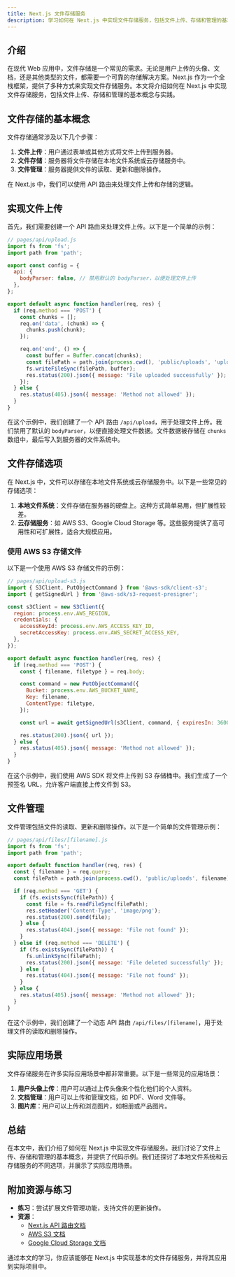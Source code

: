 ```yaml
---
title: Next.js 文件存储服务
description: 学习如何在 Next.js 中实现文件存储服务，包括文件上传、存储和管理的基本概念与实践。
---
```


## 介绍

在现代 Web 应用中，文件存储是一个常见的需求。无论是用户上传的头像、文档，还是其他类型的文件，都需要一个可靠的存储解决方案。Next.js 作为一个全栈框架，提供了多种方式来实现文件存储服务。本文将介绍如何在 Next.js 中实现文件存储服务，包括文件上传、存储和管理的基本概念与实践。

## 文件存储的基本概念

文件存储通常涉及以下几个步骤：

1. **文件上传**：用户通过表单或其他方式将文件上传到服务器。
2. **文件存储**：服务器将文件存储在本地文件系统或云存储服务中。
3. **文件管理**：服务器提供文件的读取、更新和删除操作。

在 Next.js 中，我们可以使用 API 路由来处理文件上传和存储的逻辑。

## 实现文件上传

首先，我们需要创建一个 API 路由来处理文件上传。以下是一个简单的示例：

```javascript
// pages/api/upload.js
import fs from 'fs';
import path from 'path';

export const config = {
  api: {
    bodyParser: false, // 禁用默认的 bodyParser，以便处理文件上传
  },
};

export default async function handler(req, res) {
  if (req.method === 'POST') {
    const chunks = [];
    req.on('data', (chunk) => {
      chunks.push(chunk);
    });

    req.on('end', () => {
      const buffer = Buffer.concat(chunks);
      const filePath = path.join(process.cwd(), 'public/uploads', 'uploaded-file.png');
      fs.writeFileSync(filePath, buffer);
      res.status(200).json({ message: 'File uploaded successfully' });
    });
  } else {
    res.status(405).json({ message: 'Method not allowed' });
  }
}
```

在这个示例中，我们创建了一个 API 路由 `/api/upload`，用于处理文件上传。我们禁用了默认的 `bodyParser`，以便直接处理文件数据。文件数据被存储在 `chunks` 数组中，最后写入到服务器的文件系统中。

## 文件存储选项

在 Next.js 中，文件可以存储在本地文件系统或云存储服务中。以下是一些常见的存储选项：

1. **本地文件系统**：文件存储在服务器的硬盘上。这种方式简单易用，但扩展性较差。
2. **云存储服务**：如 AWS S3、Google Cloud Storage 等。这些服务提供了高可用性和可扩展性，适合大规模应用。

### 使用 AWS S3 存储文件

以下是一个使用 AWS S3 存储文件的示例：

```javascript
// pages/api/upload-s3.js
import { S3Client, PutObjectCommand } from '@aws-sdk/client-s3';
import { getSignedUrl } from '@aws-sdk/s3-request-presigner';

const s3Client = new S3Client({
  region: process.env.AWS_REGION,
  credentials: {
    accessKeyId: process.env.AWS_ACCESS_KEY_ID,
    secretAccessKey: process.env.AWS_SECRET_ACCESS_KEY,
  },
});

export default async function handler(req, res) {
  if (req.method === 'POST') {
    const { filename, filetype } = req.body;

    const command = new PutObjectCommand({
      Bucket: process.env.AWS_BUCKET_NAME,
      Key: filename,
      ContentType: filetype,
    });

    const url = await getSignedUrl(s3Client, command, { expiresIn: 3600 });

    res.status(200).json({ url });
  } else {
    res.status(405).json({ message: 'Method not allowed' });
  }
}
```

在这个示例中，我们使用 AWS SDK 将文件上传到 S3 存储桶中。我们生成了一个预签名 URL，允许客户端直接上传文件到 S3。

## 文件管理

文件管理包括文件的读取、更新和删除操作。以下是一个简单的文件管理示例：

```javascript
// pages/api/files/[filename].js
import fs from 'fs';
import path from 'path';

export default function handler(req, res) {
  const { filename } = req.query;
  const filePath = path.join(process.cwd(), 'public/uploads', filename);

  if (req.method === 'GET') {
    if (fs.existsSync(filePath)) {
      const file = fs.readFileSync(filePath);
      res.setHeader('Content-Type', 'image/png');
      res.status(200).send(file);
    } else {
      res.status(404).json({ message: 'File not found' });
    }
  } else if (req.method === 'DELETE') {
    if (fs.existsSync(filePath)) {
      fs.unlinkSync(filePath);
      res.status(200).json({ message: 'File deleted successfully' });
    } else {
      res.status(404).json({ message: 'File not found' });
    }
  } else {
    res.status(405).json({ message: 'Method not allowed' });
  }
}
```

在这个示例中，我们创建了一个动态 API 路由 `/api/files/[filename]`，用于处理文件的读取和删除操作。

## 实际应用场景

文件存储服务在许多实际应用场景中都非常重要。以下是一些常见的应用场景：

1. **用户头像上传**：用户可以通过上传头像来个性化他们的个人资料。
2. **文档管理**：用户可以上传和管理文档，如 PDF、Word 文件等。
3. **图片库**：用户可以上传和浏览图片，如相册或产品图片。

## 总结

在本文中，我们介绍了如何在 Next.js 中实现文件存储服务。我们讨论了文件上传、存储和管理的基本概念，并提供了代码示例。我们还探讨了本地文件系统和云存储服务的不同选项，并展示了实际应用场景。

## 附加资源与练习

- **练习**：尝试扩展文件管理功能，支持文件的更新操作。
- **资源**：
  - [Next.js API 路由文档](https://nextjs.org/docs/api-routes/introduction)
  - [AWS S3 文档](https://docs.aws.amazon.com/s3/index.html)
  - [Google Cloud Storage 文档](https://cloud.google.com/storage/docs)

通过本文的学习，你应该能够在 Next.js 中实现基本的文件存储服务，并将其应用到实际项目中。